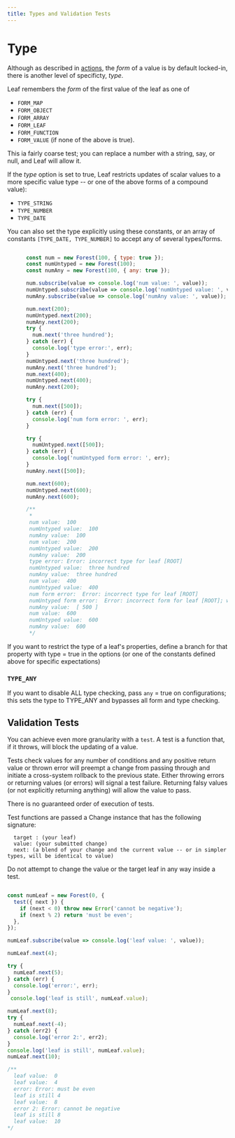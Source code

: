 ```yaml
---
title: Types and Validation Tests
---
```

# Type

Although as described in [actions](/features/actions), the *form* of a value is by default locked-in, there is another
level of specificty, *type*.

Leaf remembers the *form* of the first value of the leaf as one of
- `FORM_MAP`
- `FORM_OBJECT`
- `FORM_ARRAY`
- `FORM_LEAF`
- `FORM_FUNCTION`
- `FORM_VALUE` (if none of the above is true).

This ia fairly coarse test; you can replace a number with a string, say, or null,
and Leaf will allow it.

If the *type* option is set to true, Leaf restricts updates of scalar values to a more specific value type
-- or one of the above forms of a compound value):

- `TYPE_STRING`
- `TYPE_NUMBER`
- `TYPE_DATE`

You can also set the type explicitly using these constants, or an array of
constants `[TYPE_DATE, TYPE_NUMBER]` to accept any of several types/forms.

```javascript

      const num = new Forest(100, { type: true });
      const numUntyped = new Forest(100);
      const numAny = new Forest(100, { any: true });

      num.subscribe(value => console.log('num value: ', value));
      numUntyped.subscribe(value => console.log('numUntyped value: ', value));
      numAny.subscribe(value => console.log('numAny value: ', value));

      num.next(200);
      numUntyped.next(200);
      numAny.next(200);
      try {
        num.next('three hundred');
      } catch (err) {
        console.log('type error:', err);
      }
      numUntyped.next('three hundred');
      numAny.next('three hundred');
      num.next(400);
      numUntyped.next(400);
      numAny.next(200);

      try {
        num.next([500]);
      } catch (err) {
        console.log('num form error: ', err);
      }

      try {
        numUntyped.next([500]);
      } catch (err) {
        console.log('numUntyped form error: ', err);
      }
      numAny.next([500]);

      num.next(600);
      numUntyped.next(600);
      numAny.next(600);

      /**
       *
       num value:  100
       numUntyped value:  100
       numAny value:  100
       num value:  200
       numUntyped value:  200
       numAny value:  200
       type error: Error: incorrect type for leaf [ROOT]
       numUntyped value:  three hundred
       numAny value:  three hundred
       num value:  400
       numUntyped value:  400
       num form error:  Error: incorrect type for leaf [ROOT]
       numUntyped form error:  Error: incorrect form for leaf [ROOT]; wanted Symbol(form:value), got Symbol(form:array)
       numAny value:  [ 500 ]
       num value:  600
       numUntyped value:  600
       numAny value:  600
       */

```
If you want to restrict the type of a leaf's properties, define a branch for that property
with type = true in the options (or one of the constants defined above for specific expectations)

### `TYPE_ANY`

If you want to disable ALL type checking, pass `any` = true on configurations;
this sets the type to TYPE_ANY and bypasses all form and type checking.


## Validation Tests

You can achieve even more granularity with a `test`. A test is a function that, if it throws, will block the updating
of a value.

Tests check values for any number of conditions and any positive return value or thrown error will preempt a change from
passing through and initiate a cross-system rollback to the previous state. Either throwing errors or returning
values (or errors) will signal a test failure. Returning falsy values (or not explicitly returning anything) will
allow the value to pass.

There is no guaranteed order of execution of tests.

Test functions are passed a Change instance that has the following signature:
```
  target : (your leaf)
  value: (your submitted change)
  next: (a blend of your change and the current value -- or in simpler types, will be identical to value)
```

Do not attempt to change the value or the target leaf in any way inside a test.

```javascript

const numLeaf = new Forest(0, {
  test({ next }) {
    if (next < 0) throw new Error('cannot be negative');
    if (next % 2) return 'must be even';
  },
});

numLeaf.subscribe(value => console.log('leaf value: ', value));

numLeaf.next(4);

try {
  numLeaf.next(5);
} catch (err) {
  console.log('error:', err);
}
 console.log('leaf is still', numLeaf.value);

numLeaf.next(8);
try {
  numLeaf.next(-4);
} catch (err2) {
  console.log('error 2:', err2);
}
console.log('leaf is still', numLeaf.value);
numLeaf.next(10);

/**
  leaf value:  0
  leaf value:  4
  error: Error: must be even
  leaf is still 4
  leaf value:  8
  error 2: Error: cannot be negative
  leaf is still 8
  leaf value:  10
*/

```

